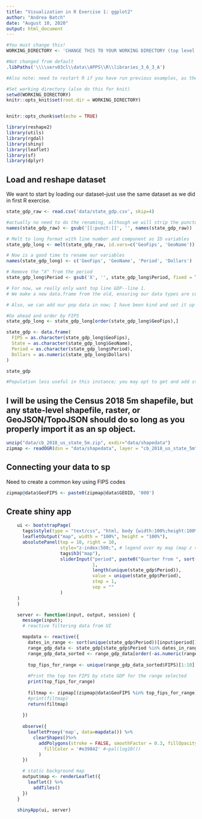 ```yaml
---
title: "Visualization in R Exercise 1: ggplot2"
author: "Andrea Batch"
date: "August 10, 2020"
output: html_document
---
```



```r
#You must change this!
WORKING_DIRECTORY <- 'CHANGE THIS TO YOUR WORKING DIRECTORY (top level folder where you cloned git repo)'

#Not changed from default
.libPaths('\\\\serv03cl\\data\\APPS\\R\\libraries_3_6_3_A')
```

```r
#Also note: need to restart R if you have run previous examples, as they will change your working directory.

#Set working directory (also do this for knit)
setwd(WORKING_DIRECTORY)
knitr::opts_knit$set(root.dir = WORKING_DIRECTORY)


knitr::opts_chunk$set(echo = TRUE)

library(reshape2)
library(utils)
library(rgdal)
library(shiny)
library(leaflet)
library(sf)
library(dplyr)
```

## Load and reshape dataset

We want to start by loading our dataset--just use the same dataset as we did in first R exercise.

```r
state_gdp_raw <- read.csv('data/state_gdp.csv', skip=4)

#actually no need to do the renaming, although we will strip the punctuation
names(state_gdp_raw) <- gsub('[[:punct:]]', '', names(state_gdp_raw))

# Melt to long format with line number and component as ID variables
state_gdp_long <- melt(state_gdp_raw, id.vars=c('GeoFips', 'GeoName'))

# Now is a good time to rename our variables
names(state_gdp_long) <- c('GeoFips', 'GeoName', 'Period', 'Dollars')

# Remove the "X" from the period
state_gdp_long$Period <- gsub('X', '', state_gdp_long$Period, fixed = T)

# For now, we really only want top line GDP--line 1.
# We make a new data.frame from the old, ensuring our data types are correct.

# Also, we can add our pop data in now; I have been kind and set it up so that the dates are the same, but usually you would want to use a join to make sure the dates match for each row.

#Go ahead and order by FIPS
state_gdp_long <- state_gdp_long[order(state_gdp_long$GeoFips),]

state_gdp <- data.frame(
  FIPS = as.character(state_gdp_long$GeoFips),
  State = as.character(state_gdp_long$GeoName),
  Period = as.character(state_gdp_long$Period), 
  Dollars = as.numeric(state_gdp_long$Dollars)
)

state_gdp

#Population less useful in this instance; you may opt to get and add state-level population data yourself.

```

## I will be using the Census 2018 5m shapefile, but any state-level shapefile, raster, or GeoJSON/TopoJSON should do so long as you properly import it as an sp object.

```r
unzip("data/cb_2018_us_state_5m.zip", exdir="data/shapedata")
zipmap <- readOGR(dsn = "data/shapedata", layer = "cb_2018_us_state_5m")

```

## Connecting your data to sp
Need to create a common key using FIPS codes

```r

zipmap@data$GeoFIPS <- paste0(zipmap@data$GEOID, '000')

```

## Create shiny app
```r

    ui <- bootstrapPage(
      tags$style(type = "text/css", "html, body {width:100%;height:100%}"),
      leafletOutput("map", width = "100%", height = "100%"),
      absolutePanel(top = 10, right = 10,
                    style="z-index:500;", # legend over my map (map z = 400)
                    tags$h3("map"), 
                    sliderInput("period", paste0("Quarter from ", sort(state_gdp$Period)[1]),
                                1,
                                length(unique(state_gdp$Period)),
                                value = unique(state_gdp$Period),
                                step = 1,
                                sep = ""
                    )
    )
    )

    server <- function(input, output, session) {
      message(input);
      # reactive filtering data from UI

      mapdata <- reactive({
        dates_in_range <- sort(unique(state_gdp$Period))[input$period[1]:input$period[2]]
        range_gdp_data <- state_gdp[state_gdp$Period %in% dates_in_range,]
        range_gdp_data_sorted <- range_gdp_data[order(-as.numeric(range_gdp_data$Dollars)),]
        
        top_fips_for_range <- unique(range_gdp_data_sorted$FIPS)[1:10]
        
        #Print the top ten FIPS by state GDP for the range selected 
        print(top_fips_for_range)
        
        filtmap <- zipmap[(zipmap@data$GeoFIPS %in% top_fips_for_range),]
        #print(filtmap)
        return(filtmap)
            
      })
      
      observe({
        leafletProxy('map', data=mapdata()) %>%
          clearShapes()%>%
            addPolygons(stroke = FALSE, smoothFactor = 0.3, fillOpacity = 1,
              fillColor = '#e39842' #~pal(log10())
            )
      })

      # static background map
      output$map <- renderLeaflet({
        leaflet() %>%
          addTiles() 
      })  
    }

    shinyApp(ui, server)
```
